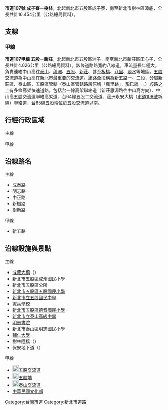 {{Infobox Taiwan Highway
| Type = CHcity
| Num = 107
| Branch = 1
| Dep = [[新北市政府|新北市政府]]
| Length = 16.454
| LastExt = 
| Allocation = {{Jct|country=TWN|PH|1a}}
| SpeedHigh = 40~50
| Start = [[新北市|新北市]][[五股區|五股區]][[成子寮|成子寮]]
| End = 新北市[[樹林區|樹林區]][[潭底_(新北市)|潭底]]
| section1 = {{Jct|country=TWN|CH|107a}}
| Length1 = 4.026
}}
'''市道107號 成子寮－樹林'''，北起新北市五股區成子寮，南至新北市樹林區潭底，全長共計16.454公里（公路總局資料）。

== 支線 ==
{{Clear}}
=== 甲線 ===
{{Infobox Taiwan Highway
| Type = CHcity
| Num = 107a
| Name = 五股交流道聯絡道
| Dep = [[新北市政府|新北市政府]]
| Length = 4.026
| SpeedHigh = 50公里每小時<br/>機車專用道：20~40
| Start = [[新北市|新北市]][[五股區|五股區]][[洲子_(新北市)|洲子]]
| Junc = 
 {{Plainlist|
* [[File:TWHW1.svg|20px]][[五股交流道|五股交流道]]
* [[File:TW_PHW65.svg|20px]][[五股端|五股端]]
* [[File:TW_PHW65.svg|20px]][[泰山交流道_(台65線)|泰山交流道]]
 }}
| End = 新北市[[新莊區|新莊區]]田心子
}}
'''市道107甲線 五股－新莊'''，北起新北市五股區洲子，南至新北市新莊區田心子，全長共計4.026公里（公路總局資料）。該條道路路寬約八線道，車流量長年極大。負責連絡中山高往[[泰山區_(台灣)|泰山]]、[[蘆洲區|蘆洲]]、[[五股區|五股]]、[[新莊區|新莊]]、甚至[[板橋區_(台灣)|板橋]]、[[八里區|八里]]、[[淡水區|淡水]]等地區。[[五股交流道|五股交流道]]為中山高在新北市最重要的交流道。該路全段稱為新五路一、二段，分屬新莊區、泰山區、五股區管轄（泰山區管轄路段原稱「楓里路」，現已統一。）該路之上有多條高架快速道路，包括台一線高架聯絡道（新莊思源路往中山高方向）、中山高五股交流道聯絡高架道、台64線五股二交流道、蘆洲永安大橋（[[市道108號|市道108號]]新線）聯絡道，[[台65線|台65線]]五股端位於五股交流道以南。
{{Clear}}

== 行經行政區域 ==
; 主線
{{TWNinttop |county=新北市 }}
{{TWNint |tcd=五股區 |tspan=6 |location=[[成子寮|成子寮]] |lspan=2 |km=0.0 |road={{Jct|country=TWN|CH|103}} |notes=公路起點 }}
{{TWNint |km= |road={{Jct|country=TWN|TRTP|53-1}} |notes= }}
{{TWNint |location=[[洲子_(新北市)|洲子]] |lspan=2 |km= |road={{Jct|country=TWN|CH|107a}} |notes=[[File:TW_CHW107a.svg|27px]]起點 }}
{{TWNint |km= |road={{Jct|country=TWN|TRTP|55}} |notes=[[File:TW_THWtp55.svg|27px]]終點 }}
{{TWNint |location=[[五股坑|五股市區]] |km=2.856 |road={{Jct|country=TWN|CH|108}} |notes= }}
{{TWNint |location=[[水碓_(新北市)|水碓]] |km= |road={{Jct|country=TWN|TRTP|58}} |notes=[[File:TW_THWtp58.svg|27px]]終點 }}
{{台灣公路設施|bri||大窠橋}}
{{TWNint |tcd=泰山區 |tcd_link=泰山區 (台灣) |tspan=4 |location=[[山腳_(新北市)|泰山市區]] |lspan=2 |km= |road={{Jct|country=TWN|TRTP|60}} |notes=[[File:TW_THWtp60.svg|27px]]起點 }}
{{TWNint |km=5.364 |road={{Jct|country=TWN|CH|106}} |notes= }}
{{TWNint |location=[[貴子坑_(新北市)|貴子坑]] |km= |road={{Jct|country=TWN|TRTP|72}} |notes=[[File:TW_THWtp72.svg|27px]]起點 }}
{{TWNint |location=[[下坡角|下坡角]] |km=9.050 |road={{Jct|country=TWN|PH|1}} |notes= }}
{{TWNint |tcd=新莊區 |tspan=8 |location=[[下坡角|丹鳳]] |lspan=4 |km= |road={{Jct|country=TWN|TRTP|118}} |notes= }}
{{TWNint |km=9.385 |road={{Jct|country=TWN|PH|1a}} |notes=與[[File:TW_PHW1a.svg|20px]]共線起點 |status=concur }}
{{TWNint |km= |road={{Jct|country=TWN|TRTP|118}}<br>{{Jct|country=TWN|PH|1a}} |notes=[[File:TW_THWtp118.svg|27px]]終點 |status=concur }}
{{TWNint |km= |road={{Jct|country=TWN|TRTP|71}}<br>{{Jct|country=TWN|PH|1a}} |notes=[[File:TW_THWtp71.svg|27px]]起點 |status=concur }}
{{TWNint |location=石龜 |km= |road={{Jct|country=TWN|PH|1a}}<br>{{Jct|country=TWN|TRTP|72}} |notes=[[File:TW_THWtp72.svg|27px]]終點<br>與[[File:TW_PHW1a.svg|20px]]共線終點 |status=concur }}
{{TWNint |location=[[西盛|西盛]] |lspan=2 |km= |road={{Jct|country=TWN|TRTP|70}} |notes= }}
{{TWNint |km= |road={{Jct|country=TWN|TRTP|71}} |notes=[[File:TW_THWtp71.svg|27px]]終點 }}
{{台灣公路設施|und||新樹車行}}
{{TWNint |tcd=樹林區 |tspan=3 |location=[[圳岸腳|圳岸腳]] |lspan=2 |km= |road={{Jct|country=TWN|TRTP|73}} |notes=[[File:TW_THWtp73.svg|27px]]終點 }}
{{TWNint |km= |road={{Jct|country=TWN|CH|116}}（東） |notes=[[File:TW_CHW116.svg|20px]]僅西出東入<br>交會處位於樹林陸橋下方 }}
{{TWNint |location=[[潭底_(新北市)|潭底]] |km=16.486 |road={{Jct|country=TWN|CH|114}} |notes=公路終點 }}
{{Jctbtm |conv=no |keys=concur }}

; 甲線
{{TWNinttop |county=新北市 }}
{{TWNint |tcd=五股區 |tspan=6 |location=[[洲子_(新北市)|洲子]] |km=0.0 |road={{Jct|country=TWN|CH|107}} |notes=公路起點 }}
{{TWNint |location=[[五股坑|五股市區]] |lspan=3 |km= |road={{Jct|country=TWN|CH|108}} |notes=僅南出北入 |status=incomplete }}
{{台灣公路設施|bri||無名||跨越{{Jct|country=TWN|CH|108}}}}
{{TWNint |km= |road={{Jct|country=TWN|CH|108}} |notes=僅北出南入 |status=incomplete }}
{{TWNint |location=[[File:TWHW1.svg|20px]][[五股交流道|五股交流道]] |km= |road={{Jct|country=TWN|NH|1}} |notes= }}
{{TWNint |location=[[File:TW_PHW65.svg|20px]][[五股端|五股端]] |km= |road={{Jct|country=TWN|PH|65}}（南） |notes=[[File:TW_PHW65.svg|20px]]起點<br>僅南出北入 |status=incomplete }}
{{TWNint |tcd=泰山區 |tcd_link=泰山區 (台灣) |location=[[File:TW_PHW65.svg|20px]][[泰山交流道_(台65線)|泰山交流道]] |km= |road={{Jct|country=TWN|PH|65}}（南）<br>{{Jct|country=TWN|TRTP|60}} |notes=[[File:TW_THWtp60.svg|27px]]終點<br>[[File:TW_PHW65.svg|20px]]僅北出南入<br>往[[File:TW_PHW65.svg|20px]]僅南出北入 }}
{{TWNint |tcd=新莊區 |location=田心子 |km=4.021 |road={{Jct|country=TWN|PH|1|CH|106a}} |notes=公路終點 }}
{{Jctbtm |conv=no |keys=incomplete }}

== 沿線路名 ==
{{Col-begin}}
{{Col-2}}
; 主線
* 成泰路
* 明志路
* 中正路
* 新樹路
* 樹新路
{{Col-2}}
; 甲線
* 新五路
{{Col-end}}

== 沿線設施與景點 ==
{{Col-begin}}
{{Col-2}}
; 主線
* [[成蘆大橋|成蘆大橋]]（{{Jct|country=TWN|CH|103}}）
* 新北市五股區成州國民小學
* 新北市五股區公所
* [[新北市五股區五股國民小學|新北市五股區五股國民小學]]
* [[新北市立五股國民中學|新北市立五股國民中學]]
* [[憲兵學校|憲兵學校]]
* [[新北市五股區德音國民小學|新北市五股區德音國民小學]]
* [[新北市立泰山高級中學|新北市立泰山高級中學]]
* [[明志書院|明志書院]]
* 新北市泰山區明志國民小學
* [[輔仁大學|輔仁大學]]
* 樹林陸橋（{{Jct|country=TWN|CH|116}}）
* 保安地下道（{{Jct|country=TWN|CH|114}}）
{{Col-2}}
; 甲線
* [[File:TWHW1.svg|20px]][[五股交流道|五股交流道]]
* [[File:TW_PHW65.svg|20px]][[五股端|五股端]]
* [[File:TW_PHW65.svg|20px]][[泰山交流道_(台65線)|泰山交流道]]
* [[中華民國文化部|中華民國文化部]]
{{Col-end}}

{{台灣縣市道}}
{{臺北公路網}}

[[Category:台灣市道|Category:台灣市道]]
[[Category:新北市道路|Category:新北市道路]]